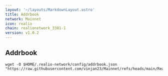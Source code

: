 ```yaml
---
layout: '~/layouts/MarkdownLayout.astro'
title: Addrbook
network: Mainnet
icon: realio
chain: realionetwork_3301-1
version: v1.0.2
---
```

## Addrbook

```
wget -O $HOME/.realio-network/config/addrbook.json "https://raw.githubusercontent.com/vinjan23/Mainnet/refs/heads/main/Realio/addrbook.json"
```
